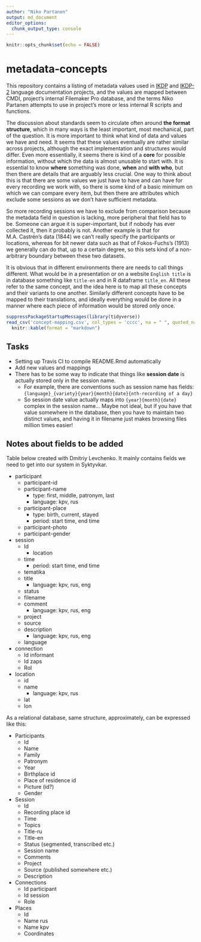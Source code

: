 ```yaml
---
author: "Niko Partanen"
output: md_document
editor_options: 
  chunk_output_type: console
---
```


```r
knitr::opts_chunk$set(echo = FALSE)
```


# metadata-concepts

This repository contains a listing of metadata values used in [IKDP](https://github.com/langdoc/IKDP) and [IKDP-2](https://github.com/langdoc/IKDP-2) language documentation projects, and the values are mapped between CMDI, project's internal Filemaker Pro database, and the terms Niko Partanen attempts to use in project's more or less internal R scripts and functions.

The discussion about standards seem to circulate often around **the format structure**, which in many ways is the least important, most mechanical, part of the question. It is more important to think what kind of data and values we have and need. It seems that these values eventually are rather similar across projects, although the exact implementation and structures would differ. Even more essentially, it seems there is kind of a **core** for possible information, without which the data is almost unusable to start with. It is essential to know **where** something was done, **when** and **with who**, but then there are details that are arguably less crucial. One way to think about this is that there are some values we just have to have and can have for every recording we work with, so there is some kind of a basic minimum on which we can compare every item, but then there are attributes which exclude some sessions as we don't have sufficient metadata.

So more recording sessions we have to exclude from comparison because the metadata field in question is lacking, more peripheral that field has to be. Someone can argue it is super-important, but if nobody has ever collected it, then it probably is not. Another example is that for M.A. Castrén's data (1844) we can't really specify the participants or locations, whereas for bit newer data such as that of Fokos-Fuchs's (1913) we generally can do that, up to a certain degree, so this sets kind of a non-arbitrary boundary between these two datasets.

It is obvious that in different environments there are needs to call things different. What would be in a presentation or on a website `English title` is in database something like `title-en` and in R dataframe `title_en`. All these refer to the same concept, and the idea here is to map all these concepts and their variants to one another. Similarly different concepts have to be mapped to their translations, and ideally everything would be done in a manner where each piece of information would be stored only once.

```r
suppressPackageStartupMessages(library(tidyverse))
read_csv('concept-mapping.csv', col_types = 'cccc', na = " ", quoted_na = TRUE) %>%
  knitr::kable(format = "markdown")
```

## Tasks

- Setting up Travis CI to compile README.Rmd automatically
- Add new values and mappings
- There has to be some way to indicate that things like **session date** is actually stored only in the session name.
    - For example, there are conventions such as session name has fields: `{language}_{variety}{year}{month}{date}{nth-recording of a day}`
    - So session date value actually maps into `{year}{month}{date}` complex in the session name… Maybe not ideal, but if you have that value somewhere in the database, then you have to maintain two distinct values, and having it in filename just makes browsing files million times easier!

## Notes about fields to be added

Table below created with Dmitriy Levchenko. It mainly contains fields we need to get into our system in Syktyvkar.

- participant
    - participant-id
    - participant-name
        - type: first, middle, patronym, last
        - language: kpv, rus
    - participant-place
        - type: birth, current, stayed
        - period: start time, end time
    - participant-photo
    - participant-gender
- session
    - Id
        - location
    - time
        - period: start time, end time
    - tematika
    - title
        - language: kpv, rus, eng
    - status
    - filename
    - comment
        - language: kpv, rus, eng
    - project
    - source
    - description
        - language: kpv, rus, eng
    - language
- connection
    - Id informant
    - Id zaps
    - Rol
- location
    - id
    - name
        - language: kpv, rus
    - lat
    - lon

As a relational database, same structure, approximately, can be expressed like this:

- Participants
    - Id
    - Name
    - Family
    - Patronym
    - Year
    - Birthplace id
    - Place of residence id
    - Picture (id?)
    - Gender
- Session
    - Id
    - Recording place id
    - Time
    - Topics
    - Title-ru
    - Title-en
    - Status (segmented, transcribed etc.)
    - Session name
    - Comments
    - Project
    - Source (published somewhere etc.)
    - Description
- Connections
    - Id participant
    - Id session
    - Role
- Places
    - Id
    - Name rus
    - Name kpv
    - Coordinates

